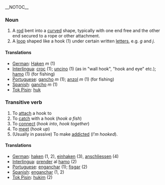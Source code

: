 __NOTOC__

===Noun===

# A [[rod]] bent into a [[curve]]d shape, typically with one end free and the other end secured to a rope or other attachment.
# A [[loop]] shaped like a hook (1) under certain written [[letter]]s, e.g. ''g'' and ''j''.

====Translations====

*[[German]]: [[Haken]] ''m'' (1)
*[[Interlingua]]: [[croc]] (1); [[uncino]] (1) (as in "wall hook", "hook and eye" etc.); [[hamo]] (1) (for fishing)
*[[Portuguese]]: [[gancho]] ''m'' (1); [[anzol]] ''m'' (1) (for fishing)
*[[Spanish]]: [[gancho]] ''m'' (1)
*[[Tok Pisin]]: [[huk]]

===Transitive verb===

# To [[attach]] a hook to
# To [[catch]] with a hook (''hook a fish'')
# To [[connect]] (''hook into'', ''hook together'')
# To [[meet]] (''hook up'')
# (Usually in passive) To make [[addicted]] (''I'm hooked'').

====Translations====

*[[German]]: [[haken]] (1, 2), [[einhaken]] (3), [[anschliessen]] (4)
*[[Interlingua]]: [[prender]] al [[hamo]] (2)
*[[Portuguese]]: [[enganchar]] (1); [[fisgar]] (2)
*[[Spanish]]: [[enganchar]] (1, 2)
*[[Tok Pisin]]: [[hukim]] (2)